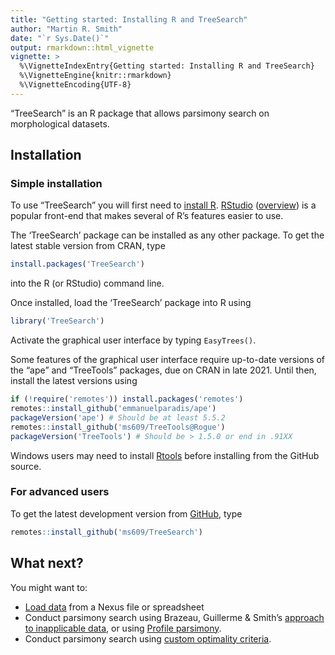 ```yaml
---
title: "Getting started: Installing R and TreeSearch"
author: "Martin R. Smith"
date: "`r Sys.Date()`"
output: rmarkdown::html_vignette
vignette: >
  %\VignetteIndexEntry{Getting started: Installing R and TreeSearch}
  %\VignetteEngine{knitr::rmarkdown}
  %\VignetteEncoding{UTF-8}
---
```



"TreeSearch" is an R package that allows parsimony search on morphological
datasets.

## Installation

### Simple installation

To use "TreeSearch" you will first need to [install R](https://CRAN.R-project.org/). 
[RStudio](https://www.rstudio.com/)
([overview](https://dss.princeton.edu/training/RStudio101.pdf)) is a popular
front-end that makes several of R's features easier to use.

The 'TreeSearch' package can be installed as any other package. 
To get the latest stable version from CRAN, type
```r
install.packages('TreeSearch')
```
into the R (or RStudio) command line.

Once installed, load the 'TreeSearch' package into R using
```r
library('TreeSearch')
```

Activate the graphical user interface by typing `EasyTrees()`.

Some features of the graphical user interface require up-to-date versions of
the "ape" and "TreeTools" packages, due on CRAN in late 2021.
Until then, install the latest versions using

```r
if (!require('remotes')) install.packages('remotes')
remotes::install_github('emmanuelparadis/ape')
packageVersion('ape') # Should be at least 5.5.2
remotes::install_github('ms609/TreeTools@Rogue')
packageVersion('TreeTools') # Should be > 1.5.0 or end in .91XX
```

Windows users may need to install 
[Rtools](https://cran.r-project.org/bin/windows/Rtools/) before
installing from the GitHub source.

### For advanced users

To get the latest development version from
[GitHub](https://github.com/ms609/TreeSearch/), type
```r
remotes::install_github('ms609/TreeSearch')
```

## What next?

You might want to:

- [Load data](https://ms609.github.io/TreeTools/articles/load-data.html) from a Nexus file or spreadsheet
- Conduct parsimony search using Brazeau, Guillerme & Smith's [approach to inapplicable data](tree-search.html), or using [Profile parsimony](profile.html).
- Conduct parsimony search using [custom optimality criteria](custom.html).
